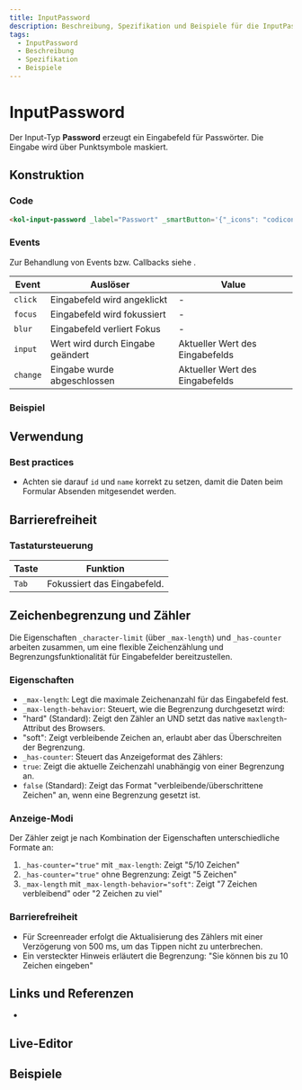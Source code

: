 ```yaml
---
title: InputPassword
description: Beschreibung, Spezifikation und Beispiele für die InputPassword-Komponente.
tags:
  - InputPassword
  - Beschreibung
  - Spezifikation
  - Beispiele
---
```



# InputPassword

Der Input-Typ **Password** erzeugt ein Eingabefeld für Passwörter. Die Eingabe wird über Punktsymbole maskiert.

## Konstruktion

### Code

```html
<kol-input-password _label="Passwort" _smartButton='{"_icons": "codicon codicon-eye", "_hideLabel": true, "_label": "Passwort anzeigen"}'></kol-input-password>
```

### Events

Zur Behandlung von Events bzw. Callbacks siehe <kol-link _label="Events" _href="../concepts/events" />.

| Event    | Auslöser                         | Value                           |
|----------|----------------------------------|---------------------------------|
| `click`  | Eingabefeld wird angeklickt      | -                               |
| `focus`  | Eingabefeld wird fokussiert      | -                               |
| `blur`   | Eingabefeld verliert Fokus       | -                               |
| `input`  | Wert wird durch Eingabe geändert | Aktueller Wert des Eingabefelds |
| `change` | Eingabe wurde abgeschlossen      | Aktueller Wert des Eingabefelds |

### Beispiel

<kol-input-password _label="Passwort" _smartButton='{"_icons": "codicon codicon-eye", "_hideLabel": true, "_label": "Passwort anzeigen"}'></kol-input-password>

## Verwendung

### Best practices

- Achten sie darauf `id` und `name` korrekt zu setzen, damit die Daten beim Formular Absenden mitgesendet werden.

## Barrierefreiheit

### Tastatursteuerung

| Taste | Funktion                    |
| ----- | --------------------------- |
| `Tab` | Fokussiert das Eingabefeld. |

## Zeichenbegrenzung und Zähler

Die Eigenschaften `_character-limit` (über `_max-length`) und `_has-counter` arbeiten zusammen, um eine flexible Zeichenzählung und Begrenzungsfunktionalität für Eingabefelder bereitzustellen.

### Eigenschaften

- `_max-length`: Legt die maximale Zeichenanzahl für das Eingabefeld fest.
- `_max-length-behavior`: Steuert, wie die Begrenzung durchgesetzt wird:
- "hard" (Standard): Zeigt den Zähler an UND setzt das native `maxlength`-Attribut des Browsers.
- "soft": Zeigt verbleibende Zeichen an, erlaubt aber das Überschreiten der Begrenzung.
- `_has-counter`: Steuert das Anzeigeformat des Zählers:
- `true`: Zeigt die aktuelle Zeichenzahl unabhängig von einer Begrenzung an.
- `false` (Standard): Zeigt das Format "verbleibende/überschrittene Zeichen" an, wenn eine Begrenzung gesetzt ist.

### Anzeige-Modi

Der Zähler zeigt je nach Kombination der Eigenschaften unterschiedliche Formate an:

1. `_has-counter="true"` mit `_max-length`: Zeigt "5/10 Zeichen"
2. `_has-counter="true"` ohne Begrenzung: Zeigt "5 Zeichen"
3. `_max-length` mit `_max-length-behavior="soft"`: Zeigt "7 Zeichen verbleibend" oder "2 Zeichen zu viel"

### Barrierefreiheit

- Für Screenreader erfolgt die Aktualisierung des Zählers mit einer Verzögerung von 500 ms, um das Tippen nicht zu unterbrechen.
- Ein versteckter Hinweis erläutert die Begrenzung: "Sie können bis zu 10 Zeichen eingeben"

## Links und Referenzen

- <kol-link _href="https://medium.com/@gavyn/til-autofocus-inputs-are-an-accessibility-problem-32ced60c3109" _target="_blank"></kol-link>

<Readme />

<ExampleLink component="input-password" />

## Live-Editor

<LiveEditorCompact component="input-password" />

## Beispiele

<Configurator component="input-password" sample="basic" />
